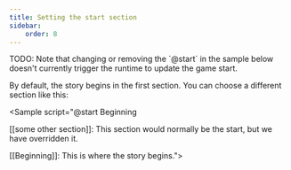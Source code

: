 ```yaml
---
title: Setting the start section
sidebar:
    order: 8
---
```



<Aside type="caution">TODO: Note that changing or removing the `@start` in the sample below
    doesn't currently trigger the runtime to update the game start.</Aside>

By default, the story begins in the first section. You can choose a different section like this:

<Sample script="@start Beginning

[[some other section]]:
This section would normally be the start, but we have overridden it.

[[Beginning]]:
This is where the story begins."></Sample>
